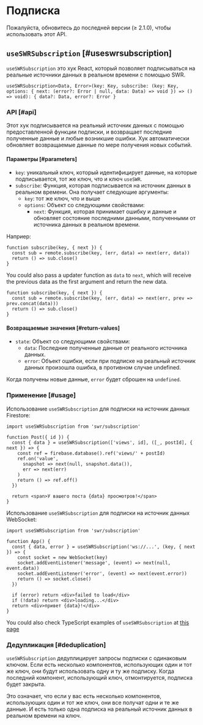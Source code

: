 
# Подписка

<Callout emoji="✅">
  Пожалуйста, обновитесь до последней версии (≥ 2.1.0), чтобы использовать этот API.
</Callout>

## `useSWRSubscription` [#useswrsubscription]

`useSWRSubscription` это хук React, который позволяет подписываться на реальные источники данных в реальном времени с помощью SWR.

```tsx
useSWRSubscription<Data, Error>(key: Key, subscribe: (key: Key, options: { next: (error?: Error | null, data: Data) => void }) => () => void): { data?: Data, error?: Error }
```

### API [#api]

Этот хук подписывается на реальный источник данных с помощью предоставленной функции подписки, и возвращает последние полученные данные и любые возникшие ошибки. Хук автоматически обновляет возвращаемые данные по мере получения новых событий.

#### Параметры [#parameters]

- `key`: уникальный ключ, который идентифицирует данные, на которые подписывается, тот же ключ, что и ключ `useSWR`.
- `subscribe`: Функция, которая подписывается на источник данных в реальном времени. Она получает следующие аргументы:
  - `key`: тот же ключ, что и выше
  - `options`: Объект со следующими свойствами:
    - `next`: Функция, которая принимает ошибку и данные и обновляет состояние последними данными, полученными от источника данных в реальном времени.

Наприер:

```tsx
function subscribe(key, { next }) {
  const sub = remote.subscribe(key, (err, data) => next(err, data))
  return () => sub.close()
}
```

You could also pass a updater function as `data` to `next`, which will receive the previous data as the first argument and return the new data.

```tsx
function subscribe(key, { next }) {
  const sub = remote.subscribe(key, (err, data) => next(err, prev => prev.concat(data)))
  return () => sub.close()
}
```

#### Возвращаемые значения [#return-values]

- `state`: Объект со следующими свойствами:
  - `data`: Последние полученные данные от реального источника данных.
  - `error`: Объект ошибки, если при подписке на реальный источник данных произошла ошибка, в противном случае undefined.

Когда получены новые данные, `error` будет сброшен на `undefined`.

### Применение [#usage]

Использование `useSWRSubscription` для подписки на источник данных Firestore:

```tsx
import useSWRSubscription from 'swr/subscription'

function Post({ id }) {
  const { data } = useSWRSubscription(['views', id], ([_, postId], { next }) => {
    const ref = firebase.database().ref('views/' + postId)
    ref.on('value',
      snapshot => next(null, snapshot.data()),
      err => next(err)
    )
    return () => ref.off()
  })

  return <span>У вашего поста {data} просмотров!</span>
}
```

Использование `useSWRSubscription` для подписки на источник данных WebSocket:

```tsx
import useSWRSubscription from 'swr/subscription'

function App() {
  const { data, error } = useSWRSubscription('ws://...', (key, { next }) => {
    const socket = new WebSocket(key)
    socket.addEventListener('message', (event) => next(null, event.data))
    socket.addEventListener('error', (event) => next(event.error))
    return () => socket.close()
  })

  if (error) return <div>failed to load</div>
  if (!data) return <div>loading...</div>
  return <div>привет {data}!</div>
}
```

You could also check TypeScript examples of `useSWRSubscription` at [this page](/docs/typescript#useswrsubscription)

### Дедупликация [#deduplication]

`useSWRSubscription` дедуплицирует запросы подписки с одинаковым ключом.
Если есть несколько компонентов, использующих один и тот же ключ, они будут использовать одну и ту же подписку.
Когда последний компонент, использующий ключ, отмонтируется, подписка будет закрыта.

Это означает, что если у вас есть несколько компонентов, использующих один и тот же ключ, они все получат одни и те же данные.
И есть только одна подписка на реальный источник данных в реальном времени на ключ.
